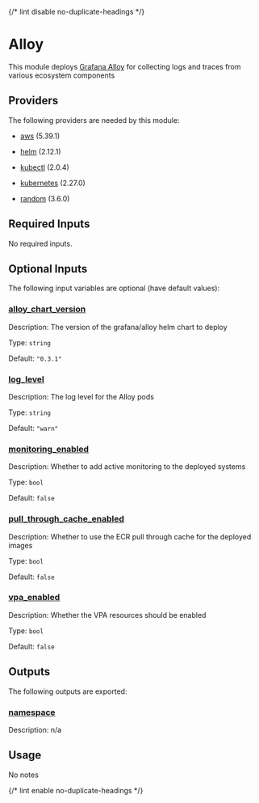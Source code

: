 
{/* lint disable no-duplicate-headings */}

# Alloy

<ModuleHeader name="kube_alloy" sourceHref="https://github.com/Panfactum/stack/tree/__PANFACTUM_VERSION_EDGE__/packages/infrastructure/kube_alloy" status="alpha" type="live" />

This module deploys [Grafana Alloy](https://grafana.com/docs/alloy/latest/)
for collecting logs and traces from various ecosystem components

## Providers

The following providers are needed by this module:

* [aws](https://registry.terraform.io/providers/hashicorp/aws/5.39.1/docs) (5.39.1)

* [helm](https://registry.terraform.io/providers/hashicorp/helm/2.12.1/docs) (2.12.1)

* [kubectl](#requirement_kubectl) (2.0.4)

* [kubernetes](https://registry.terraform.io/providers/hashicorp/kubernetes/2.27.0/docs) (2.27.0)

* [random](https://registry.terraform.io/providers/hashicorp/random/3.6.0/docs) (3.6.0)

## Required Inputs

No required inputs.

## Optional Inputs

The following input variables are optional (have default values):

### <a name="input_alloy_chart_version" /> [alloy\_chart\_version](#input_alloy_chart_version)

Description: The version of the grafana/alloy helm chart to deploy

Type: `string`

Default: `"0.3.1"`

### <a name="input_log_level" /> [log\_level](#input_log_level)

Description: The log level for the Alloy pods

Type: `string`

Default: `"warn"`

### <a name="input_monitoring_enabled" /> [monitoring\_enabled](#input_monitoring_enabled)

Description: Whether to add active monitoring to the deployed systems

Type: `bool`

Default: `false`

### <a name="input_pull_through_cache_enabled" /> [pull\_through\_cache\_enabled](#input_pull_through_cache_enabled)

Description: Whether to use the ECR pull through cache for the deployed images

Type: `bool`

Default: `false`

### <a name="input_vpa_enabled" /> [vpa\_enabled](#input_vpa_enabled)

Description: Whether the VPA resources should be enabled

Type: `bool`

Default: `false`

## Outputs

The following outputs are exported:

### <a name="output_namespace" /> [namespace](#output_namespace)

Description: n/a

## Usage

No notes

{/* lint enable no-duplicate-headings */}
